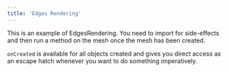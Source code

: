 ```yaml
---
title: 'Edges Rendering'
---
```


This is an example of EdgesRendering. You need to import for side-effects and
then run a method on the mesh once the mesh has been created.

`onCreated` is available for all objects created and gives you direct access as
an escape hatch whenever you want to do something imperatively.

<code src="./edges-rendering/EdgesRendering.tsx" />
